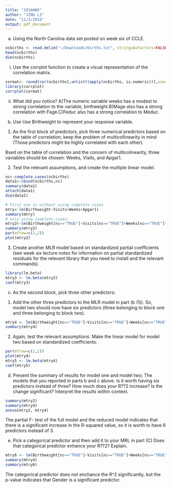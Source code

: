 ```yaml
---
title: "101AHW5"
author: "JING LI"
date: "11/3/2016"
output: pdf_document
---
```


a) Using the North Carolina data set posted on week six of CCLE.

```r
ncbirths <- read.delim("~/Downloads/births.txt", stringsAsFactors=FALSE)
head(ncbirths)
dim(ncbirths)
```

i) Use the corrplot function to create a visual representation of the correlation matrix.

```r
cormat<- round(cor(ncbirths[,unlist(lapply(ncbirths, is.numeric))],use="pairwise.complete.obs"),3)
library(corrplot)
corrplot(cormat)
```

ii) What did you notice?
A)The numeric variable weeks has a modest to strong correlation to the variable, birthweight.B)Mage also has a strong correlation with Fage.C)Feduc also has a strong correlation to Meduc.

b) Use Use Birthweight to represent your response variable.

1) As the first block of predictors, pick three numerical predictors based on the table of correlation; keep the problem of multicollinearity in mind (Those predictors might be highly correlated with each other).

Bsed on the table of correlation and the concern of multicolinearity, three vaviables should be chosen: Weeks, Visits, and Apgar1.

2) Test the relevant assumptions, and create the multiple linear model.

```r
nc<-complete.cases(ncbirths)
data1<-cbind(ncbirths,nc)
summary(data1)
attach(data1)
dim(data1)

# First one is without using complete cases
mtry<-lm(Birthweight~Visits+Weeks+Apgar1)
summary(mtry)
# only using complete cases:
mtry2<-lm(Birthweight[nc=="TRUE"]~Visits[nc=="TRUE"]+Weeks[nc=="TRUE"]+Apgar1[nc=="TRUE"])
summary(mtry2)
par(mfrow=c(2,2))
plot(mtry2)
```

3) Create another MLR model based on standardized partial coefficients (see week six lecture notes for information on partial standardized residuals for the relevant library that you need to install and the relevant commands).
```r
library(lm.beta)
mtry3 <- lm.beta(mtry2)
coef(mtry3)
```

c) As the second block, pick three other predictors:

1) Add the other three predictors to the MLR model in part (b (1)).
So, model two should now have six predictors (three belonging to block one and three belonging to block two).

```r
mtry4 <- lm(Birthweight[nc=="TRUE"]~Visits[nc=="TRUE"]+Weeks[nc=="TRUE"]+Gained[nc=="TRUE"]+Apgar1[nc=="TRUE"]+Mage[nc=="TRUE"]+Feduc[nc=="TRUE"])
summary(mtry4)
```

2) Again, test the relevant assumptions. Make the linear model for model two based on standardized coefficients.

```r
par(mfrow=c(2,2))
plot(mtry4)
mtry5 <- lm.beta(mtry4)
coef(mtry5)
```

d) Present the summary of results for model one and model two;
The models that you reported in parts b and c above. Is it worth having six predictors instead of three? How much does your R??2 increase? Is the change significant? Interpret the results within context.

```r
summary(mtry2)
summary(mtry4)
anova(mtry2, mtry4)
```
The partial F- test of the full model and the reduced model indicates that there is a significant increase in the R-squared value, so it is worth to have 6 predictors instead of 3.


e) Pick a categorical predictor and then add it to your MRL in part (C)
Does that categorical predictor enhance your R??2? Explain.

```r
mtry6 <- lm(Birthweight[nc=="TRUE"]~Visits[nc=="TRUE"]+Weeks[nc=="TRUE"]+Gained[nc=="TRUE"]+Apgar1[nc=="TRUE"]+Mage[nc=="TRUE"]+Feduc[nc=="TRUE"]+Gender[nc=="TRUE"])
summary(mtry4)
summary(mtry6)
```

The categorical predictor does not enchance the R^2 significantly, but the p-value indicates that Gender is a significant predictor.